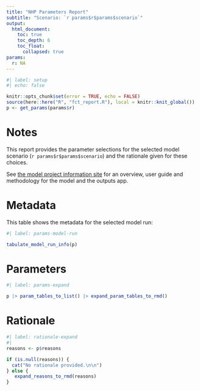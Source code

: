 ```yaml
---
title: "NHP Parameters Report"
subtitle: "Scenario: `r params$r$params$scenario`"
output:
  html_document:
    toc: true
    toc_depth: 6
    toc_float:
      collapsed: true
params:
  r: NA
---
```


```r
#| label: setup
#| echo: false

knitr::opts_chunk$set(error = TRUE, echo = FALSE)
source(here::here("R", "fct_report.R"), local = knitr::knit_global())
p <- get_params(params$r)
```

# Notes

This report provides the parameter selections for the selected model scenario (`r params$r$params$scenario`) and the rationale given for these choices.

See [the model project information site](https://connect.strategyunitwm.nhs.uk/nhp/project_information) for an overview, user guide and methodology for the model and the outputs app.

# Metadata

This table shows the metadata for the selected model run:

```r
#| label: params-model-run

tabulate_model_run_info(p)
```

# Parameters

```r
#| label: params-expand

p |> param_tables_to_list() |> expand_param_tables_to_rmd()
```

# Rationale

```r
#| label: rationale-expand
#| 
reasons <- p$reasons

if (is.null(reasons)) {
  cat("No rationale provided.\n\n")
} else {
   expand_reasons_to_rmd(reasons)
}
```
